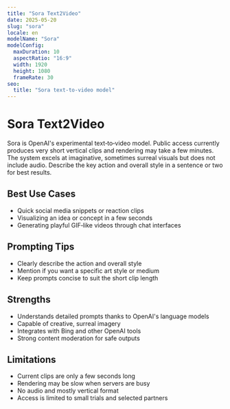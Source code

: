 ```yaml
---
title: "Sora Text2Video"
date: 2025-05-20
slug: "sora"
locale: en
modelName: "Sora"
modelConfig:
  maxDuration: 10
  aspectRatio: "16:9"
  width: 1920
  height: 1080
  frameRate: 30
seo:
  title: "Sora text-to-video model"
---
```


# Sora Text2Video

Sora is OpenAI's experimental text‑to‑video model. Public access currently
produces very short vertical clips and rendering may take a few minutes. The
system excels at imaginative, sometimes surreal visuals but does not include
audio. Describe the key action and overall style in a sentence or two for best
results.

## Best Use Cases

- Quick social media snippets or reaction clips
- Visualizing an idea or concept in a few seconds
- Generating playful GIF‑like videos through chat interfaces

## Prompting Tips

- Clearly describe the action and overall style
- Mention if you want a specific art style or medium
- Keep prompts concise to suit the short clip length

## Strengths

- Understands detailed prompts thanks to OpenAI's language models
- Capable of creative, surreal imagery
- Integrates with Bing and other OpenAI tools
- Strong content moderation for safe outputs

## Limitations

- Current clips are only a few seconds long
- Rendering may be slow when servers are busy
- No audio and mostly vertical format
- Access is limited to small trials and selected partners
